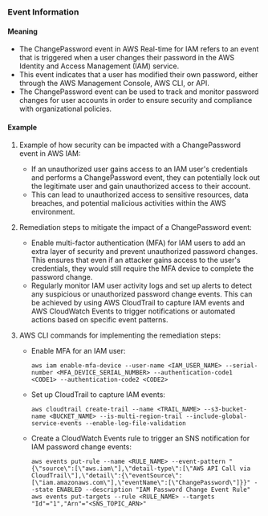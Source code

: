 
### Event Information

#### Meaning

- The ChangePassword event in AWS Real-time for IAM refers to an event that is triggered when a user changes their password in the AWS Identity and Access Management (IAM) service.
- This event indicates that a user has modified their own password, either through the AWS Management Console, AWS CLI, or API.
- The ChangePassword event can be used to track and monitor password changes for user accounts in order to ensure security and compliance with organizational policies.

#### Example

1. Example of how security can be impacted with a ChangePassword event in AWS IAM:
   - If an unauthorized user gains access to an IAM user's credentials and performs a ChangePassword event, they can potentially lock out the legitimate user and gain unauthorized access to their account.
   - This can lead to unauthorized access to sensitive resources, data breaches, and potential malicious activities within the AWS environment.

2. Remediation steps to mitigate the impact of a ChangePassword event:
   - Enable multi-factor authentication (MFA) for IAM users to add an extra layer of security and prevent unauthorized password changes. This ensures that even if an attacker gains access to the user's credentials, they would still require the MFA device to complete the password change.
   - Regularly monitor IAM user activity logs and set up alerts to detect any suspicious or unauthorized password change events. This can be achieved by using AWS CloudTrail to capture IAM events and AWS CloudWatch Events to trigger notifications or automated actions based on specific event patterns.

3. AWS CLI commands for implementing the remediation steps:
   - Enable MFA for an IAM user:
     ```
     aws iam enable-mfa-device --user-name <IAM_USER_NAME> --serial-number <MFA_DEVICE_SERIAL_NUMBER> --authentication-code1 <CODE1> --authentication-code2 <CODE2>
     ```
   - Set up CloudTrail to capture IAM events:
     ```
     aws cloudtrail create-trail --name <TRAIL_NAME> --s3-bucket-name <BUCKET_NAME> --is-multi-region-trail --include-global-service-events --enable-log-file-validation
     ```
   - Create a CloudWatch Events rule to trigger an SNS notification for IAM password change events:
     ```
     aws events put-rule --name <RULE_NAME> --event-pattern "{\"source\":[\"aws.iam\"],\"detail-type\":[\"AWS API Call via CloudTrail\"],\"detail\":{\"eventSource\":[\"iam.amazonaws.com\"],\"eventName\":[\"ChangePassword\"]}}" --state ENABLED --description "IAM Password Change Event Rule"
     aws events put-targets --rule <RULE_NAME> --targets "Id"="1","Arn"="<SNS_TOPIC_ARN>"
     ```

